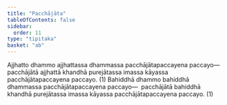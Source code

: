 ```yaml
---
title: "Pacchājāta"
tableOfContents: false
sidebar:
  order: 11
type: "tipitaka"
basket: "ab"
---
```



<DynamicBreadcrumb />

<Division number="39">

<Paragraph number="2834">
Ajjhatto dhammo ajjhattassa dhammassa pacchājātapaccayena paccayo—  pacchājātā ajjhattā khandhā purejātassa imassa kāyassa pacchājātapaccayena paccayo. (1)
</Paragraph>

<Paragraph number="2835">
Bahiddhā dhammo bahiddhā dhammassa pacchājātapaccayena paccayo—  pacchājātā bahiddhā khandhā purejātassa imassa kāyassa pacchājātapaccayena paccayo. (1)
</Paragraph>
</Division>